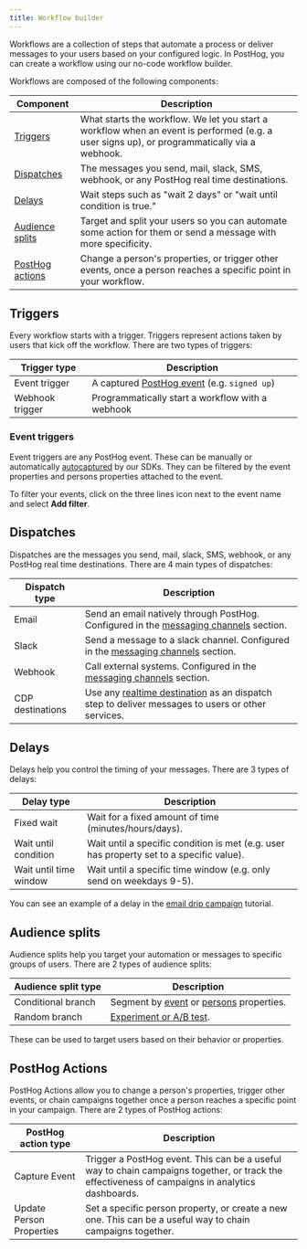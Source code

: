 ```yaml
---
title: Workflow builder
---
```


<Beta />

Workflows are a collection of steps that automate a process or deliver messages to your users based on your configured logic. In PostHog, you can create a workflow using our no-code workflow builder.

<ProductScreenshot
    imageLight="https://res.cloudinary.com/dmukukwp6/image/upload/w_1600,c_limit,q_auto,f_auto/new_campaign_light_acfabde4ca.png"
    imageDark="https://res.cloudinary.com/dmukukwp6/image/upload/w_1600,c_limit,q_auto,f_auto/new_campaign_dark_8ed34dd06e.png"
    classes="rounded"
    alt="Fresh workflow with trigger block"
/>

Workflows are composed of the following components:

| Component | Description |
|-----------|-------------|
| [Triggers](#triggers) | What starts the workflow. We let you start a workflow when an event is performed (e.g. a user signs up), or programmatically via a webhook. |
| [Dispatches](#dispatches) | The messages you send, mail, slack, SMS, webhook, or any PostHog real time destinations. |
| [Delays](#delays) | Wait steps such as "wait 2 days" or "wait until condition is true." |
| [Audience splits](#audience-splits) | Target and split your users so you can automate some action for them or send a message with more specificity. |
| [PostHog actions](#posthog-actions) | Change a person's properties, or trigger other events, once a person reaches a specific point in your workflow. |

## Triggers

Every workflow starts with a trigger. Triggers represent actions taken by users that kick off the workflow. There are two types of triggers:

| Trigger type | Description |
|--------------|-------------|
| Event trigger | A captured [PostHog event](/docs/data/events) (e.g. `signed up`) |
| Webhook trigger | Programmatically start a workflow with a webhook |

### Event triggers

Event triggers are any PostHog event. These can be manually or automatically [autocaptured](/docs/data/autocapture) by our SDKs. They can be filtered by the event properties and persons properties attached to the event. 

To filter your events, click on the three lines icon next to the event name and select **Add filter**.

<ProductScreenshot
    imageLight="https://res.cloudinary.com/dmukukwp6/image/upload/w_1600,c_limit,q_auto,f_auto/trigger_filters_light_bbc4307d87.png"
    imageDark="https://res.cloudinary.com/dmukukwp6/image/upload/w_1600,c_limit,q_auto,f_auto/trigger_filters_dark_423c919d26.png"
    classes="rounded"
    alt="Event trigger filter"
/>

## Dispatches

Dispatches are the messages you send, mail, slack, SMS, webhook, or any PostHog real time destinations. There are 4 main types of dispatches:

| Dispatch type | Description |
|--------------|-------------|
| Email | Send an email natively through PostHog. Configured in the [messaging channels](/docs/messaging/configure-channels) section. |
| Slack | Send a message to a slack channel. Configured in the [messaging channels](/docs/messaging/configure-channels) section. |
| Webhook | Call external systems. Configured in the [messaging channels](/docs/messaging/configure-channels) section. |
| CDP destinations | Use any [realtime destination](/docs/cdp/destinations) as an dispatch step to deliver messages to users or other services. |

## Delays

Delays help you control the timing of your messages. There are 3 types of delays:

| Delay type | Description |
|--------------|-------------|
| Fixed wait | Wait for a fixed amount of time (minutes/hours/days). |
| Wait until condition | Wait until a specific condition is met (e.g. user has property set to a specific value). |
| Wait until time window | Wait until a specific time window (e.g. only send on weekdays 9-5). |

You can see an example of a delay in the [email drip campaign](/docs/messaging/email-drip-campaign) tutorial.

## Audience splits

Audience splits help you target your automation or messages to specific groups of users. There are 2 types of audience splits:

| Audience split type | Description |
|--------------|-------------|
| Conditional branch | Segment by [event](/docs/data/events) or [persons](/docs/product-analytics/identify) properties. |
| Random branch | [Experiment or A/B test](/docs/experiments). |

These can be used to target users based on their behavior or properties.

## PostHog Actions

PostHog Actions allow you to change a person's properties, trigger other events, or chain campaigns together once a person reaches a specific point in your campaign. There are 2 types of PostHog actions:

| PostHog action type | Description |
|--------------|-------------|
| Capture Event | Trigger a PostHog event. This can be a useful way to chain campaigns together, or track the effectiveness of campaigns in analytics dashboards. |
| Update Person Properties | Set a specific person property, or create a new one. This can be a useful way to chain campaigns together. |


